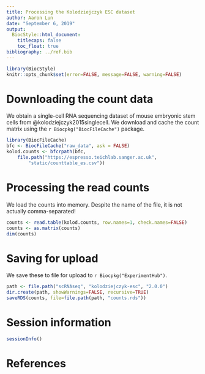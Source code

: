 ```yaml
---
title: Processing the Kolodziejczyk ESC dataset
author: Aaron Lun
date: "September 6, 2019"
output:
  BiocStyle::html_document:
    titlecaps: false
    toc_float: true
bibliography: ../ref.bib
---
```



```r
library(BiocStyle)
knitr::opts_chunk$set(error=FALSE, message=FALSE, warning=FALSE)
```

# Downloading the count data

We obtain a single-cell RNA sequencing dataset of mouse embryonic stem cells from @kolodziejczyk2015singlecell.
We download and cache the count matrix using the `r Biocpkg("BiocFileCache")` package.

```r
library(BiocFileCache)
bfc <- BiocFileCache("raw_data", ask = FALSE)
kolod.counts <- bfcrpath(bfc,
    file.path("https://espresso.teichlab.sanger.ac.uk",
        "static/counttable_es.csv"))
```

# Processing the read counts

We load the counts into memory.
Despite the name of the file, it is not actually comma-separated!

```r
counts <- read.table(kolod.counts, row.names=1, check.names=FALSE)
counts <- as.matrix(counts)
dim(counts)
```

# Saving for upload 

We save these to file for upload to `r Biocpkg("ExperimentHub")`.

```r
path <- file.path("scRNAseq", "kolodziejczyk-esc", "2.0.0")
dir.create(path, showWarnings=FALSE, recursive=TRUE)
saveRDS(counts, file=file.path(path, "counts.rds"))
```

# Session information

```r
sessionInfo()
```

# References


